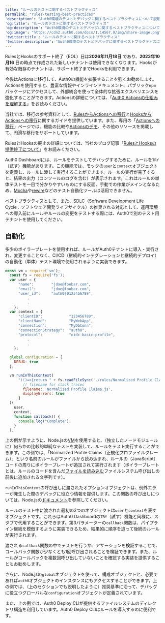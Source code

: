 ```yaml
---
title: "ルールのテストに関するベストプラクティス"
permalink: "rules-testing-best-practices"
'description': "Auth0環境のテストとデバッグに関するベストプラクティスについて説明します。"
'og:title': "ルールのテストに関するベストプラクティス"
'og:description': "Auth0環境のテストとデバッグに関するベストプラクティスについて説明します。"
'og:image': "https://cdn2.auth0.com/docs/1.14567.0/img/share-image.png"
'twitter:title': "ルールのテストに関するベストプラクティス"
'twitter:description': "Auth0環境のテストとデバッグに関するベストプラクティスについて説明します。"
---
```


<Warning>

RulesとHooksのサポート終了（EOL）日は**2026年11月18日** であり、**2023年10月16** 日の時点で作成された新しいテナントは使用できなくなります。Hooksが有効な既存のテナントは、サポート終了までHooksを利用できます。

今後はActionsに移行して、Auth0の機能を拡張することを強くお勧めします。Actionsを使用すると、豊富な情報やインラインドキュメント、パブリック`npm`パッケージにアクセスして、外部統合を使って全体的な拡張エクスペリエンスを強化することができます。Actionsの詳細については、「[Auth0 Actionsの仕組みを理解する](/ja-jp/customize/actions/actions-overview)」をお読みください。

当社では、移行の参考資料として、[RulesからActionsへの移行](/ja-jp/customize/actions/migrate/migrate-from-rules-to-actions)と[HooksからActionsへの移行](/ja-jp/customize/actions/migrate/migrate-from-hooks-to-actions)に関するガイドを提供しています。また、専用の「[Actionsへの移行](https://auth0.com/extensibility/movetoactions)」ページでは、機能の比較や[Actionsのデモ](https://www.youtube.com/watch?v=UesFSY1klrI)、その他のリソースを掲載して、円滑な移行をサポートしています。

RulesとHooksの廃止の詳細については、当社のブログ記事「[RulesとHooksの提供終了について](https://auth0.com/blog/preparing-for-rules-and-hooks-end-of-life/)」をお読みください。

</Warning>

<Tooltip data-tooltip-id="react-containers-DefinitionTooltip-0" href="/ja-jp/glossary?term=auth0-dashboard" tip="Auth0 Dashboard: サービスを構成するためのAuth0の主製品。" cta="用語集の表示">Auth0 Dashboard</Tooltip>には、ルールをテストしてデバッグするために、ルールを`TRY`（試す）機能があります。この機能では、モックの`user`と`context`オブジェクトを定義し、ルールに渡して実行することができます。ルールの実行が完了すると、結果の出力（コンソールのログを含む）が表示されます。これはルールの単体テストを一目で分かりやすいものにする反面、手動での作業がメインとなるため、[Mocha](https://mochajs.org/)や[rewire](https://www.npmjs.com/package/rewire)などのテスト自動化ツールは活用できません。

ベストプラクティスとして、また、SDLC（Software Development Life Cycle：ソフトウェア開発ライフサイクル）の推奨される対応として、運用環境への導入前にルールやルールの変更をテストする際には、Auth0で別のテスト用テナントを使用してください。

## 自動化

多少のボイラープレートを使用すれば、ルールがAuth0テナントに導入・実行され、変更することなく、CI/CD（継続的インテグレーションと継続的デプロイ）の自動化（単体）テスト環境で使用されるように実装できます。

```javascript lines
const vm = require('vm');
  const fs = require('fs');
  var user = {
      "name":        "jdoe@foobar.com",
      "email":       "jdoe@foobar.com",
      "user_id":     "auth0|0123456789",
          .
          .
    };
  var context = {
      "clientID":            "123456789",
      "clientName":          "MyWebApp",
      "connection":          "MyDbConn",
      "connectionStrategy":  "auth0",
      "protocol":            "oidc-basic-profile",
          .
          .
    };

  global.configuration = {
    DEBUG: true
  };

  vm.runInThisContext(
      "(()=>{return " + fs.readFileSync('./rules/Normalized Profile Claims.js') + " })();", {
        // filename for stack traces
        filename: 'Normalized Profile Claims.js',
        displayErrors: true
      }
  )(
    user,
    context,
    function callback() {
      console.log("Complete");
    }
  );
```

上の例が示すように、Node.jsの[VM](https://www.w3schools.com/nodejs/ref_vm.asp)を使用すると、（独立したノードモジュールに）何らかの比較的単純なテストを実装して、ルールをテスト実行することができます。この例では、「Normalized Profile Claims（正規化プロファイルクレーム）」という名前のルールがファイルから読み込まれ、ルールの（JavaScript）コードの周りにボイラープレートが追加されて実行されます（ボイラープレートとは、ルールのコードを含んだ[ファイルを読み込む](https://nodejs.org/api/fs.html#fs_fs_readfilesync_path_options)ファイルシステム呼び出しの前後に追加される文字列です）。

`runInThisContext`の呼び出しに渡されたオプションオブジェクトは、例外エラーが発生した際のデバッグに役立つ情報を提供します。この関数の呼び出しについては、Node.jsの[ドキュメント](https://node.readthedocs.io/en/stable/api/vm/)を参照してください。

ルールのテスト中に渡された最初の2つのオブジェクトは`user`と`context`を表すオブジェクトです。これらはAuth0 Dashboardの`TRY`（試す）機能と同様に、スタブで代用することができます。第3パラメーターの`callback`関数は、パイプライン継続を模倣するように実装できるため、結果的に順序を追って後続のルールが実行されます。

渡される`callback`関数の中でテストを行うか、アサーションを検証することで、コールバック関数が少なくとも1回呼び出されることを検証できます。また、ルールがコールバックを複数回呼び出していないことを確認する実装を提供することもお勧めします。

さらに、Node.jsの`global`オブジェクトを使って、構成オブジェクトと、必要であれば`auth0`オブジェクトのインスタンスにもアクセスすることができます。上の例では、（上のセクションでも説明したように）推奨基準に沿って、デバッグに役立つグローバルな`configuration`オブジェクトが定義されています。

また、上の例では、Auth0 Deploy CLIが提供するファイルシステムのディレクトリ構造を利用しています。Auth0 Deploy CLIはルールを導入するのに便利です。